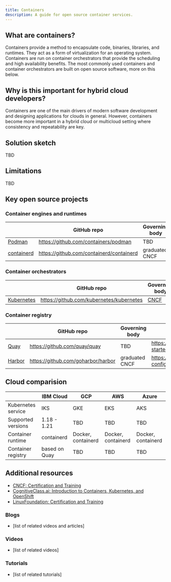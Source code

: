 ```yaml
---
title: Containers
description: A guide for open source container services.
---
```


## What are containers?

Containers provide a method to encapsulate code, binaries, libraries, and runtimes. They act as a form of virtualization for an operating system. Containers are run on container orchestrators that provide the scheduling and high availability benefits. The most commonly used containers and container orchestrators are built on open source software, more on this below.

## Why is this important for hybrid cloud developers?

Containers are one of the main drivers of modern software development and designing applications for clouds in general. However, containers become more important in a hybrid cloud or multicloud setting where consistency and repeatability are key.

## Solution sketch

TBD

## Limitations

TBD

## Key open source projects

### Container engines and runtimes

|  | GitHub repo | Governing body | Get Started guide |
| - | - | - | - |
| [Podman](https://podman.io/) | https://github.com/containers/podman | TBD | https://podman.io/getting-started/ |
| [containerd](https://containerd.io/) | https://github.com/containerd/containerd | graduated CNCF | https://containerd.io/docs/getting-started/ |

### Container orchestrators

|  | GitHub repo | Governing body | Get Started guide |
| - | - | - | - |
| [Kubernetes](https://kubernetes.io) | https://github.com/kubernetes/kubernetes | [CNCF](https://www.cncf.io/) | https://kubernetes.io/docs/setup/ |

### Container registry

|  | GitHub repo | Governing body | Get Started guide |
| - | - | - | - |
| [Quay](https://www.projectquay.io/) | https://github.com/quay/quay | TBD | https://docs.quay.io/solution/getting-started.html |
| [Harbor](https://goharbor.io/)| https://github.com/goharbor/harbor | graduated CNCF  | https://goharbor.io/docs/2.3.0/install-config |

## Cloud comparision

|  | IBM Cloud | GCP | AWS | Azure |
| - | - | - | - | - |
| Kubernetes service | IKS | GKE | EKS | AKS |
| Supported versions | 1.18 - 1.21 | TBD | TBD | TBD |
| Container runtime | containerd | Docker, containerd | Docker, containerd | Docker, containerd |
| Container registry | based on Quay | TBD | TBD | TBD |

## Additional resources

* [CNCF: Certification and Training](https://www.cncf.io/certification/training)
* [CognitiveClass.ai: Introduction to Containers, Kubernetes, and OpenShift](https://cognitiveclass.ai/courses/kubernetes-course)
* [LinuxFoundation: Certification and Training](https://training.linuxfoundation.org/full-catalog/?_sft_topic_area=cloud-containers)

### Blogs

* [list of related videos and articles]

### Videos

* [list of related videos]

### Tutorials

* [list of related tutorials]
